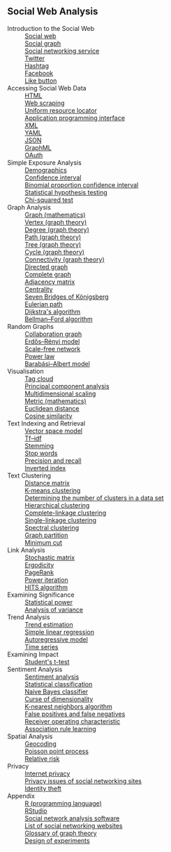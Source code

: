 {{saved book
 |title=
 |subtitle=
 |cover-image=https://upload.wikimedia.org/wikipedia/commons/b/bd/Internet_map_1024_-_transparent.png
 |cover-color=}}

== Social Web Analysis ==
;Introduction to the Social Web
:[[Social web]]
:[[Social graph]]
:[[Social networking service]]
:[[Twitter]]
:[[Hashtag]]
:[[Facebook]]
:[[Like button]]
;Accessing Social Web Data
:[[HTML]]
:[[Web scraping]]
:[[Uniform resource locator]]
:[[Application programming interface]]
:[[XML]]
:[[YAML]]
:[[JSON]]
:[[GraphML]]
:[[OAuth]]
;Simple Exposure Analysis
:[[Demographics]]
:[[Confidence interval]]
:[[Binomial proportion confidence interval]]
:[[Statistical hypothesis testing]]
:[[Chi-squared test]]
;Graph Analysis
:[[Graph (mathematics)]]
:[[Vertex (graph theory)]]
:[[Degree (graph theory)]]
:[[Path (graph theory)]]
:[[Tree (graph theory)]]
:[[Cycle (graph theory)]]
:[[Connectivity (graph theory)]]
:[[Directed graph]]
:[[Complete graph]]
:[[Adjacency matrix]]
:[[Centrality]]
:[[Seven Bridges of Königsberg]]
:[[Eulerian path]]
:[[Dijkstra's algorithm]]
:[[Bellman–Ford algorithm]]
;Random Graphs
:[[Collaboration graph]]
:[[Erdős–Rényi model]]
:[[Scale-free network]]
:[[Power law]]
:[[Barabási–Albert model]]
;Visualisation
:[[Tag cloud]]
:[[Principal component analysis]]
:[[Multidimensional scaling]]
:[[Metric (mathematics)]]
:[[Euclidean distance]]
:[[Cosine similarity]]
;Text Indexing and Retrieval
:[[Vector space model]]
:[[Tf–idf]]
:[[Stemming]]
:[[Stop words]]
:[[Precision and recall]]
:[[Inverted index]]
;Text  Clustering
:[[Distance matrix]]
:[[K-means clustering]]
:[[Determining the number of clusters in a data set]]
:[[Hierarchical clustering]]
:[[Complete-linkage clustering]]
:[[Single-linkage clustering]]
:[[Spectral clustering]]
:[[Graph partition]]
:[[Minimum cut]]
;Link Analysis
:[[Stochastic matrix]]
:[[Ergodicity]]
:[[PageRank]]
:[[Power iteration]]
:[[HITS algorithm]]
;Examining Significance
:[[Statistical power]]
:[[Analysis of variance]]
;Trend Analysis
:[[Trend estimation]]
:[[Simple linear regression]]
:[[Autoregressive model]]
:[[Time series]]
;Examining Impact
:[[Student's t-test]]
;Sentiment Analysis
:[[Sentiment analysis]]
:[[Statistical classification]]
:[[Naive Bayes classifier]]
:[[Curse of dimensionality]]
:[[K-nearest neighbors algorithm]]
:[[False positives and false negatives]]
:[[Receiver operating characteristic]]
:[[Association rule learning]]
;Spatial Analysis
:[[Geocoding]]
:[[Poisson point process]]
:[[Relative risk]]
;Privacy
:[[Internet privacy]]
:[[Privacy issues of social networking sites]]
:[[Identity theft]]
;Appendix
:[[R (programming language)]]
:[[RStudio]]
:[[Social network analysis software]]
:[[List of social networking websites]]
:[[Glossary of graph theory]]
:[[Design of experiments]]

